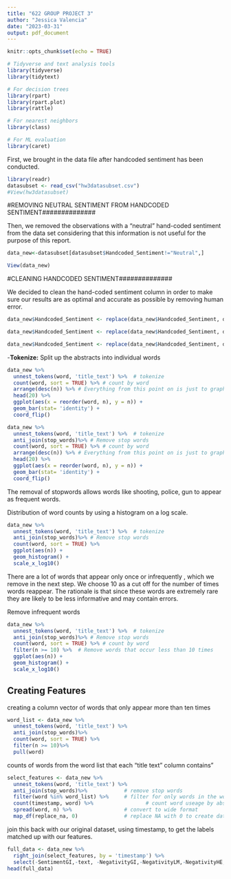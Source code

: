 ```yaml
---
title: "622 GROUP PROJECT 3"
author: "Jessica Valencia"
date: "2023-03-31"
output: pdf_document
---
```


```r
knitr::opts_chunk$set(echo = TRUE)
```

```r
# Tidyverse and text analysis tools
library(tidyverse)
library(tidytext)

# For decision trees
library(rpart)
library(rpart.plot)
library(rattle)

# For nearest neighbors
library(class)

# For ML evaluation
library(caret)
```

First, we brought in the data file after handcoded sentiment has been conducted.
```r
library(readr)
datasubset <- read_csv("hw3datasubset.csv")
#View(hw3datasubset)
```
#REMOVING NEUTRAL SENTIMENT FROM HANDCODED SENTIMENT##############


Then, we removed the observations with a "neutral" hand-coded sentiment from the data set considering that this information is not useful for the purpose of this report. 
```r
data_new<-datasubset[datasubset$Handcoded_Sentiment!="Neutral",]

View(data_new)
```

#CLEANING HANDCODED SENTIMENT##############


We decided to clean the hand-coded sentiment column in order to make sure our results are as optimal and accurate as possible by removing human error. 
```r
data_new$Handcoded_Sentiment <- replace(data_new$Handcoded_Sentiment, data_new$Handcoded_Sentiment == "Posotive", "Positive")

data_new$Handcoded_Sentiment <- replace(data_new$Handcoded_Sentiment, data_new$Handcoded_Sentiment == "Postive", "Positive")

data_new$Handcoded_Sentiment <- replace(data_new$Handcoded_Sentiment, data_new$Handcoded_Sentiment == "postive", "Positive")
```

-**Tokenize:** Split up the abstracts into individual words
```r
data_new %>% 
  unnest_tokens(word, 'title_text') %>%  # tokenize
  count(word, sort = TRUE) %>% # count by word
  arrange(desc(n)) %>% # Everything from this point on is just to graph
  head(20) %>%
  ggplot(aes(x = reorder(word, n), y = n)) +
  geom_bar(stat= 'identity') + 
  coord_flip()
```


```r
data_new %>% 
  unnest_tokens(word, 'title_text') %>%  # tokenize
  anti_join(stop_words)%>% # Remove stop words
  count(word, sort = TRUE) %>% # count by word
  arrange(desc(n)) %>% # Everything from this point on is just to graph
  head(20) %>% 
  ggplot(aes(x = reorder(word, n), y = n)) +
  geom_bar(stat= 'identity') + 
  coord_flip()
```
The removal of stopwords allows words like shooting, police, gun to appear as frequent words. 

Distribution of word counts by using a histogram on a log scale. 

```r
data_new %>% 
  unnest_tokens(word, 'title_text') %>%  # tokenize
  anti_join(stop_words)%>% # Remove stop words
  count(word, sort = TRUE) %>%
  ggplot(aes(n)) +
  geom_histogram() +
  scale_x_log10()
```
 There are a lot of words that appear only once or infrequently , which we remove in the next step. We choose 10 as a cut off for the number of times words reappear. The rationale is that since these words are extremely rare they are likely to be less informative and may contain errors. 
 
 Remove infrequent words

```r
data_new %>% 
  unnest_tokens(word, 'title_text') %>%  # tokenize
  anti_join(stop_words)%>% # Remove stop words
  count(word, sort = TRUE) %>% # count by word
  filter(n >= 10) %>%  # Remove words that occur less than 10 times
  ggplot(aes(n)) +
  geom_histogram() +
  scale_x_log10()
```
## Creating Features
creating a column vector of words that only appear more than ten times
```r
word_list <- data_new %>% 
  unnest_tokens(word, 'title_text') %>% 
  anti_join(stop_words)%>% 
  count(word, sort = TRUE) %>%
  filter(n >= 10)%>%
  pull(word)
```

counts of words from the word list that each "title text" column contains" 
```r
select_features <- data_new %>% 
  unnest_tokens(word, 'title_text') %>% 
  anti_join(stop_words)%>%            # remove stop words
  filter(word %in% word_list) %>%     # filter for only words in the wordlist
  count(timestamp, word) %>%                 # count word useage by abstract
  spread(word, n) %>%                 # convert to wide format
  map_df(replace_na, 0)               # replace NA with 0 to create dataset
```

join this back with our original dataset, using timestamp, to get the labels matched up with our features.
```r
full_data <- data_new %>% 
  right_join(select_features, by = 'timestamp') %>% 
  select(-SentimentGI,-text, -NegativityGI,-NegativityLM,-NegativityHE,-PositivityGI,-SentimentHE,-PositivityHE,-PositivityLM,-SentimentLM,-LC,-Vader) # Remove extra variables
head(full_data)
```



